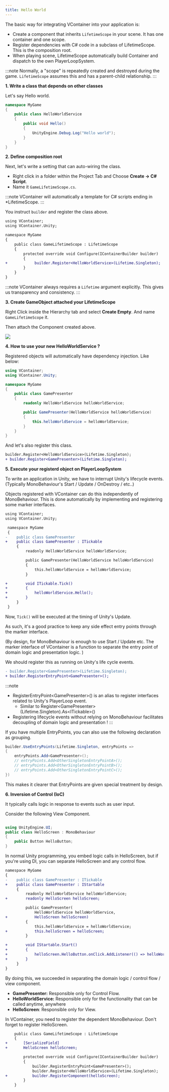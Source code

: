 ```yaml
---
title: Hello World
---
```


The basic way for integrating VContainer into your application is:

- Create a component that inherits `LifetimeScope` in your scene. It has one container and one scope.
- Register dependencies with C# code in a subclass of LifetimeScope. This is the composition root.
- When playing scene, LifetimeScope automatically build Container and dispatch to the own PlayerLoopSystem.

:::note
Normally, a "scope" is repeatedly created and destroyed during the game. `LifetimeScope` assumes this and has a parent-child relationship.
:::

**1. Write a class that depends on other classes**

Let's say Hello world.

```csharp title="HelloWorldService.cs"
namespace MyGame
{
    public class HelloWorldService
    {
        public void Hello()
        {
            UnityEngine.Debug.Log("Hello world");
        }
    }
}
```

**2. Define composition root**

Next, let's write a setting that can auto-wiring the class.

- Right click in a folder within the Project Tab and Choose **Create -> C# Script**.
- Name it `GameLifetimeScope.cs`.

:::note
VContainer will automatically a template for C# scripts ending in *LifetimeScope.
:::

You instruct `builder` and register the class above.

```diff title="GameLifetimeScope.cs"
using VContainer;
using VContainer.Unity;

namespace MyGame
{
    public class GameLifetimeScope : LifetimeScope
    {
        protected override void Configure(IContainerBuilder builder)
        {
+            builder.Register<HelloWorldService>(Lifetime.Singleton);
        }
    }
}
```

:::note
VContainer always requires a `Lifetime` argument explicitly. This gives us transparency and consistency.
:::

**3. Create GameObject attached your LifetimeScope**

Right Click inside the Hierarchy tab and select **Create Empty**. And name `GameLifetimeScope` it.

Then attach the Component created above.

![](assets/screenshot_gamelifetimescope.png)

**4. How to use your new HelloWorldService  ?**

Registered objects will automatically have dependency injection.
Like below:

```csharp title="GamePresenter.cs"
using VContainer;
using VContainer.Unity;

namespace MyGame
{
    public class GamePresenter
    {
        readonly HelloWorldService helloWorldService;

        public GamePresenter(HelloWorldService helloWorldService)
        {
            this.helloWorldService = helloWorldService;
        }
    }
}
```

And let's also register this class.

```diff
builder.Register<HelloWorldService>(Lifetime.Singleton);
+ builder.Register<GamePresenter>(Lifetime.Singleton);
```

**5. Execute your registerd object on PlayerLoopSystem**

To write an application in Unity, we have to interrupt Unity's lifecycle events.
(Typically MonoBehaviour's Start / Update / OnDestroy / etc..)

Objects registered with VContainer can do this independently of MonoBehaviour.
This is done automatically by implementing and registering some marker interfaces.

```diff title="GamePresenter.cs"
using VContainer;
using VContainer.Unity;

 namespace MyGame
 {
-    public class GamePresenter
+    public class GamePresenter : ITickable
     {
         readonly HelloWorldService helloWorldService;

         public GamePresenter(HelloWorldService helloWorldService)
         {
             this.helloWorldService = helloWorldService;
         }

+        void ITickable.Tick()
+        {
+            helloWorldService.Hello();
+        }
     }
 }
```

Now, `Tick()` will be executed at the timing of Unity's Update.

As such, it's a good practice to keep any side effect entry points through the marker interface.  

(By design, for MonoBehaviour is enough to use Start / Update etc. The marker interface of VContainer is a function to separate the entry point of domain logic and presentation logic. )

We should register this as running on Unity's life cycle events.

```diff title="GameLifetimeScope.cs"
- builder.Register<GamePresenter>(Lifetime.Singleton);
+ builder.RegisterEntryPoint<GamePresenter>();
```

:::note
- RegisterEntryPoint&lt;GamePresenter&gt;() is an alias to register interfaces related to Unity's PlayerLoop event.
    - Similar to Register&lt;GamePresenter&gt;(Lifetime.Singleton).As&lt;ITickable&gt;()
- Registering lifecycle events without relying on MonoBehaviour facilitates decoupling of domain logic and presentation !
:::

If you have multiple EntryPoints, you can also use the following declaration as grouping.

```csharp title="GameLifetimeScope.cs"
builder.UseEntryPoints(Lifetime.Singleton, entryPoints =>
{
    entryPoints.Add<GamePresenter>();
    // entryPoints.Add<OtherSingletonEntryPointA>();
    // entryPoints.Add<OtherSingletonEntryPointB>();
    // entryPoints.Add<OtherSingletonEntryPointC>();
})
```

This makes it clearer that EntryPoints are given special treatment by design.

**6. Inversion of Control (IoC)**

It typically calls logic in response to events such as user input. 

Consider the following View Component.

```csharp title="HelloScreen.cs"

using UnityEngine.UI;
public class HelloScreen : MonoBehaviour
{
    public Button HelloButton;
}
```

In normal Unity programming, you embed logic calls in HelloScreen, but if you're using DI, you can separate HelloScreen and   any control flow.

```diff  title="GamePresenter.cs"
namespace MyGame
{
-    public class GamePresenter : ITickable
+    public class GamePresenter : IStartable
     {
         readonly HelloWorldService helloWorldService;
+        readonly HelloScreen helloScreen;  

         public GamePresenter(
             HelloWorldService helloWorldService,
+            HelloScreen helloScreen)
         {
             this.helloWorldService = helloWorldService;
+            this.helloScreen = helloScreen;
         }

+        void IStartable.Start()
+        {
+            helloScreen.HelloButton.onClick.AddListener(() => helloWorldService.Hello());
+        }
     }    
}
```

By doing this, we succeeded in separating the domain logic / control flow / view component.

- **GamePresenter:** Responsible only for Control Flow.
- **HelloWorldService:** Responsible only for the functionality that can be called anytime, anywhere
- **HelloScreen**: Responsible only for View.

In VContainer, you need to register the dependent MonoBehaviour. Don't forget to register HelloScreen.

```diff  title="GameLifetimeScope.cs"
    public class GameLifetimeScope : LifetimeScope
    {
+       [SerializeField]
+       HelloScreen helloScreen;

        protected override void Configure(IContainerBuilder builder)
        {
            builder.RegisterEntryPoint<GamePresenter>();
            builder.Register<HelloWorldService>(Lifetime.Singleton);
+           builder.RegisterComponent(helloScreen);
        }
    }
```
